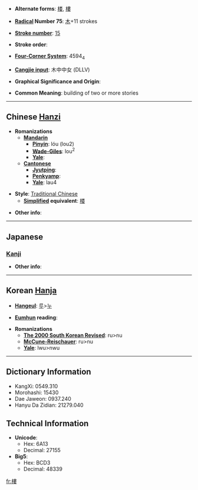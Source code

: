 * '''Alternate forms''': [[楼]], [[樓]]

* '''[[Wiktionary:Chinese radical index| Radical]] Number 75''': [[Wiktionary:Chinese radical index 木|木]]+11 strokes

* '''[[Wiktionary:Chinese total strokes index|Stroke number]]''': [[Wiktionary:Chinese total strokes index 15|15]]

* '''Stroke order''': 

* '''[[Wiktionary:Chinese four corner index|Four-Corner System]]''': 4594<sub>4</sub>

* '''[[Wiktionary:Chinese Cangjie index|Cangjie input]]''': 木中中女 (DLLV)

* '''Graphical Significance and Origin''': 

* '''Common Meaning''': building of two or more stories

----

== Chinese [[Hanzi]] ==

* '''Romanizations'''
** '''[[Mandarin]]'''
*** '''[[Pinyin]]''': lóu (lou2)
*** '''[[Wade-Giles]]''': lou<sup>2</sup>
*** '''[[Yale]]''': 
** '''[[Cantonese]]'''
*** '''[[Jyutping]]''':
*** '''[[Penkyamp]]''': 
*** '''[[Yale]]''': lau4

* '''Style''': [[Traditional Chinese]] 
** '''[[Simplified Chinese|Simplified]] equivalent''': [[楼]]

* '''Other info''': 

----

==Japanese==

===[[Kanji]]===
{{kanji|on readings=[[ろう]] (rō)
|kun readings=[[たかどの]] (takadono)
}}

* '''Other info''':  

----

== Korean [[Hanja]] ==

* '''[[Hangeul]]''': [[루]]>[[누]]

* '''[[Eumhun]] reading''': 

* '''Romanizations'''
** '''[[The 2000 South Korean Revised Romanization|The 2000 South Korean Revised]]''': ru>nu
** '''[[McCune-Reischauer]]''': ru>nu
** '''[[Yale]]''': lwu>nwu

----

== Dictionary Information ==

* KangXi: 0549.310
* Morohashi: 15430
* Dae Jaweon: 0937.240
* Hanyu Da Zidian: 21279.040

== Technical Information ==

* '''Unicode''':
** Hex: 6A13
** Decimal: 27155
* '''Big5''':
** Hex: BCD3
** Decimal: 48339

[[fr:樓]]